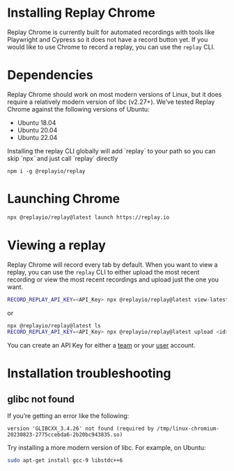 
# Installing Replay Chrome

Replay Chrome is currently built for automated recordings with tools like Playwright and Cypress so it does not have a record button yet. If you would like to use Chrome to record a replay, you can use the `replay` CLI.

# Dependencies

Replay Chrome should work on most modern versions of Linux, but it does require a relatively modern version of libc (v2.27+). We’ve tested Replay Chrome against the following versions of Ubuntu:

- Ubuntu 18.04
- Ubuntu 20.04
- Ubuntu 22.04

<Callout type="info" emoji="👉">
 Installing the replay CLI globally will add `replay` to your path so you can skip `npx` and just call `replay` directly

`npm i -g @replayio/replay`

</Callout>

# Launching Chrome

```bash
npx @replayio/replay@latest launch https://replay.io
```

# Viewing a replay

Replay Chrome will record every tab by default. When you want to view a replay, you can use the `replay` CLI to either upload the most recent recording or view the most recent recordings and upload just the one you want.

```bash
RECORD_REPLAY_API_KEY=<API_Key> npx @replayio/replay@latest view-latest
```

or 

```bash
npx @replayio/replay@latest ls
RECORD_REPLAY_API_KEY=<API_Key> npx @replayio/replay@latest upload <id>
```

You can create an API Key for either a [team](/getting-started/teams-admin/setting-up-a-team#api-keys) or your [user](/resources/get-help/user-settings) account.

# Installation troubleshooting

## glibc not found

If you’re getting an error like the following:

```
version 'GLIBCXX_3.4.26' not found (required by /tmp/linux-chromium-20230823-2775ccebda6-2b20bc943835.so)
```

Try installing a more modern version of libc. For example, on Ubuntu:

```bash
sudo apt-get install gcc-9 libstdc++6
```